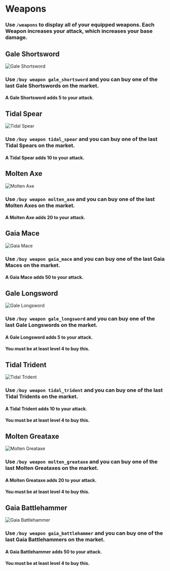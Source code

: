 # Weapons

### Use `/weapons` to display all of your equipped weapons. Each Weapon increases your attack, which increases your base damage.

## Gale Shortsword

![Gale Shortsword](https://metadata.lootheroes.io/common/gear/wind_weapon_rare.png)

### Use `/buy weapon gale_shortsword` and you can buy one of the last Gale Shortswords on the market.

#### A Gale Shortsword adds 5 to your attack.

## Tidal Spear

![Tidal Spear](https://metadata.lootheroes.io/common/gear/water_weapon_rare.png)

### Use `/buy weapon tidal_spear` and you can buy one of the last Tidal Spears on the market.

#### A Tidal Spear adds 10 to your attack.

## Molten Axe

![Molten Axe](https://metadata.lootheroes.io/common/gear/fire_weapon_rare.png)

### Use `/buy weapon molten_axe` and you can buy one of the last Molten Axes on the market.

#### A Molten Axe adds 20 to your attack.

## Gaia Mace

![Gaia Mace](https://metadata.lootheroes.io/common/gear/earth_weapon_rare.png)

### Use `/buy weapon gaia_mace` and you can buy one of the last Gaia Maces on the market.

#### A Gaia Mace adds 50 to your attack.

## Gale Longsword

![Gale Longsword](https://metadata.lootheroes.io/common/gear/wind_weapon_epic.png)

### Use `/buy weapon gale_longsword` and you can buy one of the last Gale Longswords on the market.

#### A Gale Longsword adds 5 to your attack.

#### You must be at least level 4 to buy this.

## Tidal Trident

![Tidal Trident](https://metadata.lootheroes.io/common/gear/water_weapon_epic.png)

### Use `/buy weapon tidal_trident` and you can buy one of the last Tidal Tridents on the market.

#### A Tidal Trident adds 10 to your attack.

#### You must be at least level 4 to buy this.

## Molten Greataxe

![Molten Greataxe](https://metadata.lootheroes.io/common/gear/fire_weapon_epic.png)

### Use `/buy weapon molten_greataxe` and you can buy one of the last Molten Greataxes on the market.

#### A Molten Greataxe adds 20 to your attack.

#### You must be at least level 4 to buy this.

## Gaia Battlehammer

![Gaia Battlehammer](https://metadata.lootheroes.io/common/gear/earth_weapon_epic.png)

### Use `/buy weapon gaia_battlehammer` and you can buy one of the last Gaia Battlehammers on the market.

#### A Gaia Battlehammer adds 50 to your attack.

#### You must be at least level 4 to buy this.
